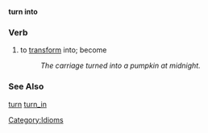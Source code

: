 {{rfc}}
'''turn into'''
===Verb===
# to [[transform]] into; become
#:''The carriage turned into a pumpkin at midnight.''

===See Also===
[[turn]] [[turn_in]]

[[Category:Idioms]]